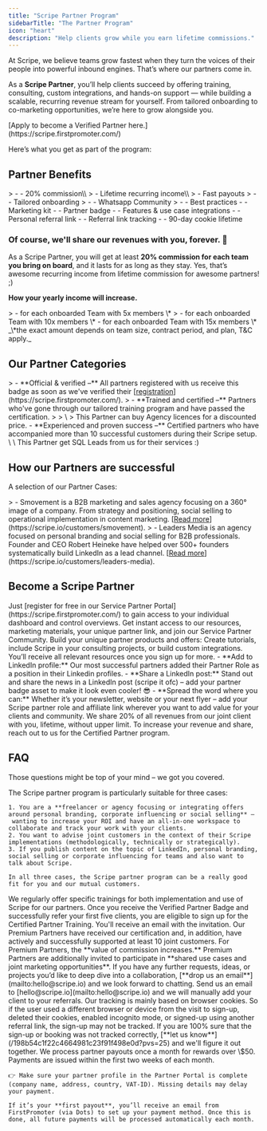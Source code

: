 ```yaml
---
title: "Scripe Partner Program"
sidebarTitle: "The Partner Program"
icon: "heart"
description: "Help clients grow while you earn lifetime commissions."
---
```


At Scripe, we believe teams grow fastest when they turn the voices of their people into powerful inbound engines. That’s where our partners come in.

As a **Scripe Partner**, you’ll help clients succeed by offering training, consulting, custom integrations, and hands-on support — while building a scalable, recurring revenue stream for yourself. From tailored onboarding to co-marketing opportunities, we’re here to grow alongside you.

<Check>
  [Apply to become a Verified Partner here.](https://scripe.firstpromoter.com/)
</Check>

Here’s what you get as part of the program:

## Partner Benefits

<CardGroup cols={2}>
  <Card title="Attractive commission" icon="money-bill-trend-up">
    > - - 20% commission\\
    >   - Lifetime recurring income\\
    >   - Fast payouts
  </Card>
  <Card title="Priority support " icon="star">
    > - - Tailored onboarding
    > - - Whatsapp Community
    > - - Best practices
  </Card>
  <Card title="Marketing opportunities" icon="badge-check">
    - - Marketing kit
    - - Partner badge
    - - Features & use case integrations
  </Card>
  <Card title="Personal referral dashboard" icon="chart-line-up">
    - - Personal referral link
    - - Referral link tracking
    - - 90-day cookie lifetime
  </Card>
</CardGroup>

### **Of course, we'll share our revenues with you, forever. 💸**

As a Scripe Partner, you will get at least **20% commission for each team you bring on board**, and it lasts for as long as they stay. Yes, that’s awesome recurring income from lifetime commission for awesome partners! ;)

**How your yearly income will increase.**

<CardGroup cols={3}>
  <Card title="€660">
    > - for each onboarded Team with 5x members \*
  </Card>
  <Card title="€1,320 ">
    > - for each onboarded Team with 10x members \*
  </Card>
  <Card title="€2,000  ">
    - for each onboarded Team with 15x members \*
  </Card>
</CardGroup>

<Info>
  _\*the exact amount depends on team size, contract period, and plan, T&C apply._
</Info>

## Our Partner Categories

<CardGroup cols={3}>
  <Card title="Verified Partner" img="/images/Verified_Partner_Badge.webp">
    > - **Official & verified –** All partners registered with us receive this badge as soon as we've verified their [<u>registration</u>](https://scripe.firstpromoter.com/).
  </Card>
  <Card title="Certified Partner" img="/images/certified-partner-preview.webp">
    > - **Trained and certified –** Partners who've gone through our tailored training program and have passed the certification.
    >
    >   \
    >   This Partner can buy Agency licences for a discounted price.
  </Card>
  <Card title="Premium Partner" img="/images/premium-partner-preview.webp">
    - **Experienced and proven success –** Certified partners who have accompanied more than 10 successful customers during their Scripe setup. \
      \
      This Partner get SQL Leads from us for their services :)
  </Card>
</CardGroup>

## How our Partners are successful

A selection of our Partner Cases:

<CardGroup cols={2}>
  <Card title="Smovement saves 60% of their time with Scripe." img="/images/smovement.webp">
    > - Smovement is a B2B marketing and sales agency focusing on a 360° image of a company. From strategy and positioning, social selling to operational implementation in content marketing. [<u>Read more</u>](https://scripe.io/customers/smovement).
  </Card>
  <Card title="Leaders Media boosts ROI and breaks records for clients." img="/images/robert.webp">
    > - Leaders Media is an agency focused on personal branding and social selling for B2B professionals. Founder and CEO Robert Heineke have helped over 500+ founders systematically build LinkedIn as a lead channel. [<u>Read more</u>](https://scripe.io/customers/leaders-media).
  </Card>
</CardGroup>

## Become a Scripe Partner

<AccordionGroup>
  <Accordion title="Step 1: Sign up without any commitments">
    Just [register for free in our Service Partner Portal](https://scripe.firstpromoter.com/) to gain access to your individual dashboard and control overviews.
  </Accordion>
  <Accordion title="Step 2: Access content & community">
    Get instant access to our resources, marketing materials, your unique partner link, and join our Service Partner Community.
  </Accordion>
  <Accordion title="Step 3: Build your Scripe offers ">
    Build your unique partner products and offers: Create tutorials, include Scripe in your consulting projects, or build custom integrations. You’ll receive all relevant resources once you sign up for more.
  </Accordion>
  <Accordion title="Step 4: Show off, you are a Scripe Partner now ;)">
    - **Add to LinkedIn profile:** Our most successful partners added their Partner Role as a position in their Linkedin profiles.
    - **Share a LinkedIn post:** Stand out and share the news in a LinkedIn post (scripe it ofc) – add your partner badge asset to make it look even cooler! 😎
    - **Spread the word where you can:** Whether it’s your newsletter, website or your next flyer – add your Scripe partner role and affiliate link wherever you want to add value for your clients and community.
  </Accordion>
  <Accordion title="Lastly: Earn (more) money every month, recurring.">
    We share 20% of all revenues from our joint client with you, lifetime, without upper limit. To increase your revenue and share, reach out to us for the Certified Partner program.
  </Accordion>
</AccordionGroup>

## FAQ

Those questions might be top of your mind – we got you covered.

<AccordionGroup>
  <Accordion title="Is the Scripe Partner Program a good fit for me?">
    The Scripe partner program is particularly suitable for three cases:

    1. You are a **freelancer or agency focusing or integrating offers around personal branding, corporate influencing or social selling** – wanting to increase your ROI and have an all-in-one workspace to collaborate and track your work with your clients.
    2. You want to advise joint customers in the context of their Scripe implementations (methodologically, technically or strategically).
    3. If you publish content on the topic of LinkedIn, personal branding, social selling or corporate influencing for teams and also want to talk about Scripe.

    In all three cases, the Scripe partner program can be a really good fit for you and our mutual customers.
  </Accordion>
  <Accordion title="How do I get the ‘Certified Partner’ badge?">
    We regularly offer specific trainings for both implementation and use of Scripe for our partners. Once you receive the Verified Partner Badge and successfully refer your first five clients, you are eligible to sign up for the Certified Partner Training. You'll receive an email with the invitation.
  </Accordion>
  <Accordion title="How do I get the ‘Premium Partner’ badge?">
    Our Premium Partners have received our certification and, in addition, have actively and successfully supported at least 10 joint customers. For Premium Partners, the **value of commission increases.** Premium Partners are additionally invited to participate in **shared use cases and joint marketing opportunities**.
  </Accordion>
  <Accordion title="Are there any other opportunities besides the partner program?">
    If you have any further requests, ideas, or projects you’d like to deep dive into a collaboration, [**drop us an email**](mailto:hello@scripe.io) and we look forward to chatting.
  </Accordion>
  <Accordion title="My customer has registered without using my referral link, what can I do?">
    Send us an email to [hello@scripe.io](mailto:hello@scripe.io) and we will manually add your client to your referrals.
  </Accordion>
  <Accordion title="Why can’t I see my referrals?">
    Our tracking is mainly based on browser cookies. So if the user used a different browser or device from the visit to sign-up, deleted their cookies, enabled incognito mode, or signed-up using another referral link, the sign-up may not be tracked. If you are 100% sure that the sign-up or booking was not tracked correctly, [**let us know**](/198b54c1f22c4664981c23f91f498e0d?pvs=25) and we'll figure it out together.
  </Accordion>
  <Accordion title="When and how do I get paid?">
    We process partner payouts once a month for rewards over \$50. Payments are issued within the first two weeks of each month.

    👉 Make sure your partner profile in the Partner Portal is complete (company name, address, country, VAT-ID). Missing details may delay your payment.

    If it’s your **first payout**, you’ll receive an email from FirstPromoter (via Dots) to set up your payment method. Once this is done, all future payments will be processed automatically each month.
  </Accordion>
</AccordionGroup>